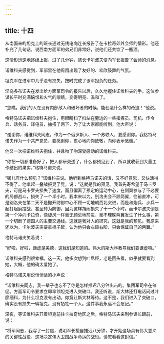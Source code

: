 ```yaml
---
---
---
```

title: 十四
---



从南面来的坦克上的班长通过无线电向连长报告了在卡拉奇郊外会师的情形。他还补充了几句话，说西南方面军的弟兄们非常好，说他们还共饮了一瓶酒。

这情形迅速地逐级上报，过了几分钟，旅长卡尔波夫便向军长报告了会师的消息。

诺维科夫感觉到，军部里在他周围出现了友好的、欢欣鼓舞的气氛。

坦克军在进军中几乎没有损失，按时完成了该军担负的任务。

涅乌多布诺夫在发出给方面军司令的报告以后，久久地握住诺维科夫的手。这位参谋长平时充满恼恨和火气的眼睛，变得明亮、温和了。

“您瞧，我们的人在没有内部敌人和破坏者的时候，能创造什么样的奇迹！”他说。

格特马诺夫把诺维科夫抱住，用眼睛扫了扫站在旁边的一些指挥员、司机、传令兵、话务员、译电员，抽搭了两下，为了让大家都能听到，他大声说：

“谢谢你，诺维科夫同志，作为一个俄罗斯人、一个苏联人，要感谢你。我格特马诺夫作为一个共产党员，要感谢你，衷心地向你致敬，向你表示感谢。”

他又一次把诺维科夫抱住，并且吻了吻深受感动的诺维科夫。

“你把一切都准备好了，把人都研究透了，什么都预见到了，所以就收获到大量工作结出的果实。”格特马诺夫说。

“哪儿有什么预见？”诺维科夫说。他听到格特马诺夫的话，又不好意思，又快活得不得了。他拿起一叠战报晃了晃，说：“这就是我的预见。我首先寄希望于马卡罗夫，可是马卡罗夫损失了速度，而且偏离了预定的运动中心，在侧翼参与了不必要的局部战斗，损失了一个半小时。我本来以为，别洛夫会不顾两翼，往前直冲，可是别洛夫在第二天不是撇开防御中心不顾一切地朝西北突进，而是和炮兵、步兵一起打起磨蹭战，甚至转为防御，因为这样胡闹损失了十一个小时。而卡尔波夫倒是第一个冲向卡拉奇，像旋风一样毫无顾忌地前进，毫不理睬两翼发生了什么事，第一个切断了德国人的主要交通线。这就是我对人的研究，这就是我的预见。我原来还以为，卡尔波夫需要拿棍子赶，认为他只会左顾右盼，只会保证自己的两翼。”

格特马诺夫笑着说：

“好啦，好啦，谦虚是美德，这我们是知道的。伟大的斯大林教导我们要谦虚嘛。”

诺维科夫感到很幸福。这一天，他多次想到叶尼娅，老是回头看，似乎就要看到她，大概，他的确太爱她了。

格特马诺夫用说悄悄话的小声说：

“诺维科夫同志，我一辈子也忘不了你是怎样推迟八分钟出击的。集团军司令在催促。方面军司令要求立即率领坦克进入突破口。我还听说，斯大林还打电话问过叶廖缅科，为什么坦克没有出动。你竟让斯大林等待。这不是，我们进入了突破口，确实没有损失一辆坦克，没有牺牲一个人。这件事我永远不会忘记。”

深夜，等诺维科夫开着坦克前往卡拉奇地区之后，格特马诺夫来到参谋长跟前，说：

“将军同志，我写了一封信，说明军长擅自推迟八分钟，才开始这场具有伟大意义的关键性战役、这场决定伟大卫国战争命运的战役。请您看看这封信。”